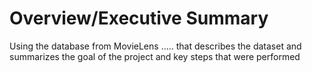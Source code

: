 
# Overview/Executive Summary
Using the database from MovieLens .....
            that describes the dataset and summarizes the goal of the project and key steps that were performed
            
